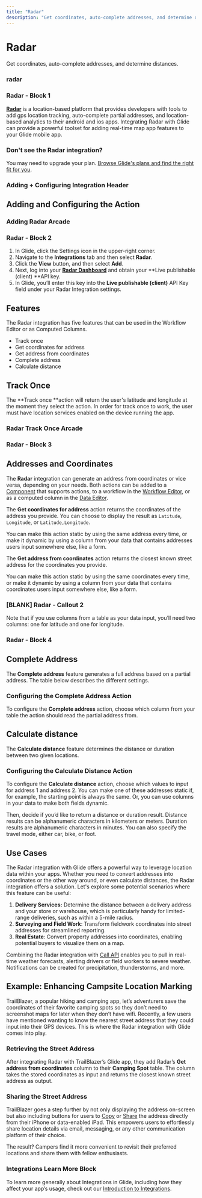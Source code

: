 ```yaml
---
title: "Radar"
description: "Get coordinates, auto-complete addresses, and determine distances."
---
```


# Radar

Get coordinates, auto-complete addresses, and determine distances.

### radar

### Radar - Block 1

[**Radar**](https://radar.com/) is a location-based platform that provides developers with tools to add gps location tracking, auto-complete partial addresses, and location-based analytics to their android and ios apps. Integrating Radar with Glide can provide a powerful toolset for adding real-time map app features to your Glide mobile app.

### Don't see the Radar integration?

You may need to upgrade your plan. [Browse Glide's plans and find the right fit for you](https://www.glideapps.com/pricing).

### Adding + Configuring Integration Header

## Adding and Configuring the Action



### Adding Radar Arcade

### Radar - Block 2

1. In Glide, click the Settings icon in the upper-right corner.
2. Navigate to the **Integrations** tab and then select **Radar**.
3. Click the **View** button, and then select **Add**.
4. Next, log into your [**Radar Dashboard**](https://radar.com/dashboard) and obtain your **Live publishable (client) **API key.
5. In Glide, you’ll enter this key into the **Live publishable (client)** API Key field under your Radar Integration settings.

## Features

The Radar integration has five features that can be used in the Workflow Editor or as Computed Columns.

- Track once
- Get coordinates for address
- Get address from coordinates
- Complete address
- Calculate distance

## Track Once

The **Track once **action will return the user's latitude and longitude at the moment they select the action. In order for track once to work, the user must have location services enabled on the device running the app. 

### Radar Track Once Arcade

### Radar - Block 3

## Addresses and Coordinates

The **Radar** integration can generate an address from coordinates or vice versa, depending on your needs. Both actions can be added to a [Component](https://www.glideapps.com/docs/guides/core/components) that supports actions, to a workflow in the [Workflow Editor](/getting-started/introduction-to-workflows#the-workflow-editor), or as a computed column in the [Data Editor](https://www.glideapps.com/docs/guides/core/introduction-to-the-data-editor).

The **Get coordinates for address** action returns the coordinates of the address you provide. You can choose to display the result as `Latitude`, `Longitude`, or `Latitude,Longitude`.

You can make this action static by using the same address every time, or make it dynamic by using a column from your data that contains addresses users input somewhere else, like a form.

The **Get address from coordinates** action returns the closest known street address for the coordinates you provide.

You can make this action static by using the same coordinates every time, or make it dynamic by using a column from your data that contains coordinates users input somewhere else, like a form.

### [BLANK] Radar - Callout 2

Note that if you use columns from a table as your data input, you’ll need two columns: one for latitude and one for longitude. 

### Radar - Block 4

## Complete Address

The **Complete address** feature generates a full address based on a partial address. The table below describes the different settings.

### Configuring the Complete Address Action

To configure the **Complete address** action, choose which column from your table the action should read the partial address from.

## Calculate distance

The **Calculate distance** feature determines the distance or duration between two given locations.

### Configuring the Calculate Distance Action

To configure the **Calculate distance** action, choose which values to input for address 1 and address 2. You can make one of these addresses static if, for example, the starting point is always the same. Or, you can use columns in your data to make both fields dynamic.

Then, decide if you’d like to return a distance or duration result. Distance results can be alphanumeric characters in kilometers or meters. Duration results are alphanumeric characters in minutes. You can also specify the travel mode, either car, bike, or foot.

## Use Cases

The Radar integration with Glide offers a powerful way to leverage location data within your apps. Whether you need to convert addresses into coordinates or the other way around, or even calculate distances, the Radar integration offers a solution. Let's explore some potential scenarios where this feature can be useful:

1. **Delivery Services:** Determine the distance between a delivery address and your store or warehouse, which is particularly handy for limited-range deliveries, such as within a 5-mile radius.
2. **Surveying and Field Work**: Transform fieldwork coordinates into street addresses for streamlined reporting.
3. **Real Estate**: Convert property addresses into coordinates, enabling potential buyers to visualize them on a map.

Combining the Radar integration with [Call API](/automation/integrations/call-api) enables you to pull in real-time weather forecasts, alerting drivers or field workers to severe weather. Notifications can be created for precipitation,  thunderstorms, and more.

## Example: Enhancing Campsite Location Marking

TrailBlazer, a popular hiking and camping app, let’s adventurers save the coordinates of their favorite camping spots so they don’t need to screenshot maps for later when they don’t have wifi. Recently, a few users have mentioned wanting to know the nearest street address that they could input into their GPS devices. This is where the Radar integration with Glide comes into play.

### Retrieving the Street Address

After integrating Radar with TrailBlazer’s Glide app, they add Radar’s **Get address from coordinates** column to their **Camping Spot** table. The column takes the stored coordinates as input and returns the closest known street address as output.

### Sharing the Street Address

TrailBlazer goes a step further by not only displaying the address on-screen but also including buttons for users to [Copy](https://www.glideapps.com/docs/automation/actions/copy-to-clipboard) or [Share](https://www.glideapps.com/docs/automation/actions/share-link) the address directly from their iPhone or data-enabled iPad. This empowers users to effortlessly share location details via email, messaging, or any other communication platform of their choice.

The result? Campers find it more convenient to revisit their preferred locations and share them with fellow enthusiasts.

### Integrations Learn More Block

To learn more generally about Integrations in Glide, including how they affect your app’s usage, check out our [Introduction to Integrations](/automation/integrations).

